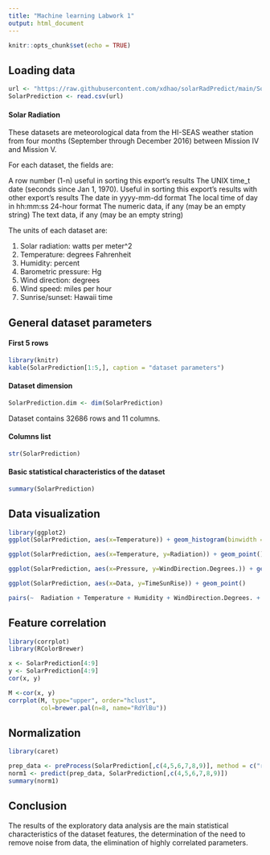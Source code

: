 ---
title: "Machine learning Labwork 1"
output: html_document
---

```{r setup, include=FALSE}
knitr::opts_chunk$set(echo = TRUE)
```

## Loading data

```{r}
url <- "https://raw.githubusercontent.com/xdhao/solarRadPredict/main/SolarPrediction.csv"
SolarPrediction <- read.csv(url)
```

#### Solar Radiation

These datasets are meteorological data from the HI-SEAS weather station from four months (September through December 2016) between Mission IV and Mission V.

For each dataset, the fields are:

A row number (1-n) useful in sorting this export's results
The UNIX time_t date (seconds since Jan 1, 1970). Useful in sorting this export's results with other export's results
The date in yyyy-mm-dd format
The local time of day in hh:mm:ss 24-hour format
The numeric data, if any (may be an empty string)
The text data, if any (may be an empty string)

The units of each dataset are:

1. Solar radiation: watts per meter^2
2. Temperature: degrees Fahrenheit
3. Humidity: percent
4. Barometric pressure: Hg
5. Wind direction: degrees
6. Wind speed: miles per hour
7. Sunrise/sunset: Hawaii time

## General dataset parameters

#### First 5 rows

```{r}
library(knitr)
kable(SolarPrediction[1:5,], caption = "dataset parameters")
```

#### Dataset dimension

```{r}
SolarPrediction.dim <- dim(SolarPrediction)
```

Dataset contains 32686 rows and 11 columns.

#### Columns list

```{r}
str(SolarPrediction)
```

#### Basic statistical characteristics of the dataset

```{r SolarPrediction}
summary(SolarPrediction)
```

## Data visualization

```{r}
library(ggplot2)
ggplot(SolarPrediction, aes(x=Temperature)) + geom_histogram(binwidth = 1)
```

```{r}
ggplot(SolarPrediction, aes(x=Temperature, y=Radiation)) + geom_point()
```

```{r}
ggplot(SolarPrediction, aes(x=Pressure, y=WindDirection.Degrees.)) + geom_point()
```

```{r}
ggplot(SolarPrediction, aes(x=Data, y=TimeSunRise)) + geom_point()
```

```{r}
pairs(~  Radiation + Temperature + Humidity + WindDirection.Degrees. + Speed, data = SolarPrediction, main = 'Solar Prediction Data')
```

## Feature correlation

```{r, echo=FALSE}
library(corrplot)
library(RColorBrewer)
```

```{r, echo=FALSE}
x <- SolarPrediction[4:9]
y <- SolarPrediction[4:9]
cor(x, y)
```

```{r, echo=FALSE}
M <-cor(x, y)
corrplot(M, type="upper", order="hclust",
         col=brewer.pal(n=8, name="RdYlBu"))
```

## Normalization

```{r, echo=FALSE}
library(caret)
```

```{r, echo=FALSE}
prep_data <- preProcess(SolarPrediction[,c(4,5,6,7,8,9)], method = c("range"))
norm1 <- predict(prep_data, SolarPrediction[,c(4,5,6,7,8,9)])
summary(norm1)
```

## Conclusion

The results of the exploratory data analysis are the main statistical characteristics of the dataset features, the determination of the need to remove noise from data, the elimination of highly correlated parameters.